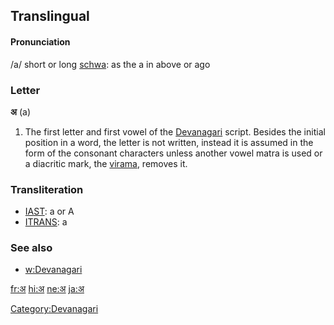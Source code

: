 ==Translingual==

====Pronunciation====
/a/ short or long [[schwa]]: as the a in above or ago

===Letter===
'''अ''' (a)

# The first letter and first vowel of the [[Devanagari]] script.  Besides the initial position in a word, the letter is not written, instead it is assumed in the form of the consonant characters unless another vowel matra is used or a diacritic mark, the [[virama]], removes it.

===Transliteration===
*[[w:IAST|IAST]]: a or A
*[[w:ITRANS|ITRANS]]: a

===See also===
* [[w:Devanagari]]

[[Category:Devanagari]] 

[[fr:अ]]
[[hi:अ]]
[[ne:अ]]
[[ja:अ]]